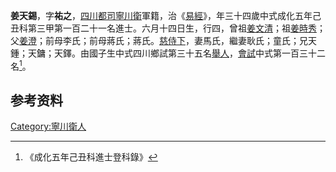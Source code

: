 {{明清人物信息框
| 姓名 = 姜天錫
| 原名 =
| 圖片名稱= 
| 圖片大小 =
| 圖片說明 = 
| 最高職務 =
| 國家 = 大明 
| 爵位 =
| 籍貫 = [[四川都司|四川都司]][[寧川衛|寧川衛]]
| 族裔 = 
| 旗籍 = 
| 字號 = 
| 諡號 =
| 出生日期 = 六月十四日
| 出生地點 =
| 逝世日期 = 
| 逝世地點 =
| 墓葬 =
| 配偶 = 馬氏耿氏；童氏
| 親屬 = 曾祖[[姜文清|姜文清]]，祖[[姜時秀|姜時秀]]，父[[姜澄|姜澄]]，前母李氏；前母蔣氏；蔣氏
| 出身 =
* 成化五年己丑科進士
| 經歷 =
| 著作 =  
*
*
*
}}
'''姜天錫'''{{BD|1436年||1495年||}}，字'''祐之'''，[[四川都司|四川都司]][[寧川衛|寧川衛]]軍籍，治《[[易經|易經]]》，年三十四歲中式成化五年己丑科第三甲第一百二十一名進士。六月十四日生，行四，曾祖[[姜文清|姜文清]]；祖[[姜時秀|姜時秀]]；父[[姜澄|姜澄]]；前母李氏；前母蔣氏；蔣氏。[[慈侍下|慈侍下]]，妻馬氏，繼妻耿氏；童氏；兄天鍾；天鏞；天鐸。由國子生中式四川鄉試第三十五名[[舉人|舉人]]，[[會試|會試]]中式第一百三十二名<ref>《成化五年己丑科進士登科錄》</ref>。

== 参考资料 ==
{{reflist}}

{{成化五年己丑科殿试金榜}}

{{Authority control}}

{{DEFAULTSORT:}}
[[Category:寧川衛人|Category:寧川衛人]]


{{明朝人物小作品}}